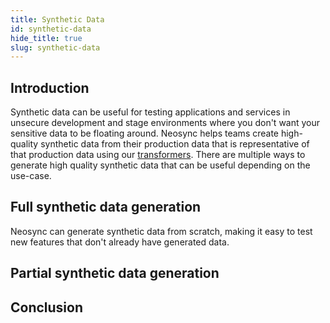 ```yaml
---
title: Synthetic Data
id: synthetic-data
hide_title: true
slug: synthetic-data
---
```



<DocPageHeader title="Synthetic Data" />

## Introduction

Synthetic data can be useful for testing applications and services in unsecure development and stage environments where you don't want your sensitive data to be floating around. Neosync helps teams create high-quality synthetic data from their production data that is representative of that production data using our [transformers](/platform#transformers). There are multiple ways to generate high quality synthetic data that can be useful depending on the use-case.

## Full synthetic data generation

Neosync can generate synthetic data from scratch, making it easy to test new features that don't already have generated data.

## Partial synthetic data generation

## Conclusion
